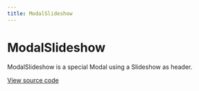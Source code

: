 ```yaml
---
title: ModalSlideshow
---
```


# ModalSlideshow

ModalSlideshow is a special Modal using a Slideshow as header.

[View source code](https://github.com/Spendesk/grapes/tree/master/src/components/ModalSlideshow)
